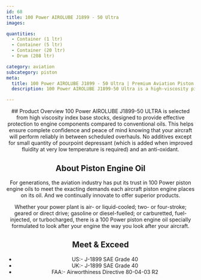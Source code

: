 ```yaml
---
id: 68
title: 100 Power AIROLUBE J1899 - 50 Ultra
images:

quantities:
  - Container (1 ltr)
  - Container (5 ltr)
  - Container (20 ltr)
  - Drum (208 ltr)

category: aviation
subcategory: piston
meta:
  title: 100 Power AIROLUBE J1899 - 50 Ultra | Premium Aviation Piston Engine Oil
  description: 100 Power AIROLUBE J1899-50 Ultra is a high-viscosity piston engine oil for aviation, providing exceptional protection for engine components and reliable performance between overhauls. Minimal additives ensure superior oxidation resistance and fluidity at low temperatures. Meets US and UK J-1899 SAE Grade 40 and FAA Airworthiness Directive 80-04-03 R2 specifications.

---
```


<Header>
  ## Product Overview
 100 Power AIROLUBE J1899-50 ULTRA is selected from high viscosity index base stocks, designed to provide effective protection to engine components compared to conventional oils. This helps ensure complete confidence and peace of mind knowing that your aircraft will perform reliably in between scheduled overhauls. No additives except for small quantity of pourpoint depressant (which is added when improved fluidity at very low temperature is required) and an anti-oxidant.

  ## About Piston Engine Oil
  For generations, the aviation industry has put its trust in 100 Power piston engine oils to meet the exacting demands each aircraft piston engine places on its oil. And we continually innovate to offer superior products.

  Whether your power plant is air- or liquid-cooled; two- or four-stroke; geared or direct drive; gasoline or diesel-fuelled; or carburetted, fuel-injected, or turbocharged, there is a 100 Power piston engine oil specially formulated to look after your engine the way you look after your aircraft.

  ## Meet & Exceed
  - US:- J-1899 SAE Grade 40
  - UK:- J-1899 SAE Grade 40
  - FAA:- Airworthiness Directive 80-04-03 R2

</Header>
